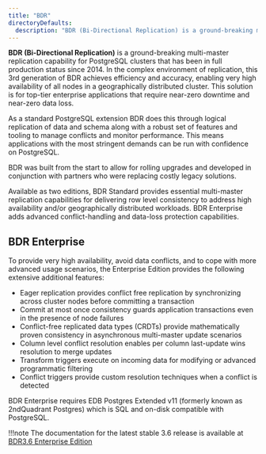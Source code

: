 ```yaml
---
title: "BDR"
directoryDefaults:
  description: "BDR (Bi-Directional Replication) is a ground-breaking multi-master replication capability for PostgreSQL clusters that has been in full production status since 2014."
---
```


**BDR (Bi-Directional Replication)** is a ground-breaking multi-master replication capability for PostgreSQL clusters that has been in full production status since 2014. In the complex environment of replication, this 3rd generation of BDR achieves efficiency and accuracy, enabling very high availability of all nodes in a geographically distributed cluster. This solution is for top-tier enterprise applications that require near-zero downtime and near-zero data loss.

As a standard PostgreSQL extension BDR does this through logical replication of data and schema along with a robust set of features and tooling to manage conflicts and monitor performance. This means applications with the most stringent demands can be run with confidence on PostgreSQL.

BDR was built from the start to allow for rolling upgrades and developed in conjunction with partners who were replacing costly legacy solutions.

Available as two editions, BDR Standard provides essential multi-master replication capabilities for delivering row level consistency to address high availability and/or geographically distributed workloads. BDR Enterprise adds advanced conflict-handling and data-loss protection capabilities.

## BDR Enterprise

To provide very high availability, avoid data conflicts, and to cope with more advanced usage scenarios, the Enterprise Edition provides the following extensive additional features:

* Eager replication provides conflict free replication by synchronizing across cluster nodes before committing a transaction
* Commit at most once consistency guards application transactions even in the presence of node failures
* Conflict-free replicated data types (CRDTs) provide mathematically proven consistency in asynchronous multi-master update scenarios
* Column level conflict resolution enables per column last-update wins resolution to merge updates
* Transform triggers execute on incoming data for modifying or advanced programmatic filtering
* Conflict triggers provide custom resolution techniques when a conflict is detected

BDR Enterprise requires EDB Postgres Extended v11 (formerly known as 2ndQuadrant Postgres) which is SQL and on-disk compatible with PostgreSQL.

!!!note
The documentation for the latest stable 3.6 release is available at [BDR3.6 Enterprise Edition](https://documentation.2ndquadrant.com/bdr3-enterprise/release/latest-3.6/)




